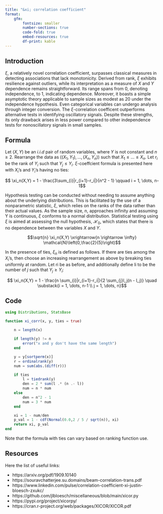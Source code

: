 ```yaml
---
title: "&xi; correlation coefficient"
format: 
    gfm:
        fontsize: smaller
        number-sections: true
        code-fold: true
        embed-resources: true
        df-print: kable
---
```


## Introduction

$\xi$, a relatively novel correlation coefficient, surpasses classical measures in detecting associations that lack monotonicity. Derived from rank, $\xi$ exhibits resilience against outliers, while its interpretation as a measure of $X$ and $Y$ dependence remains straightforward. Its range spans from 0, denoting independence, to 1, indicating dependence. Moreover, it boasts a simple asymptotic theory applicable to sample sizes as modest as 20 under the independence hypothesis. Even categorical variables can undergo analysis through integer conversion. The $\xi$-correlation coefficent outperforms alternative tests in identifying oscillatory signals. Despite these strengths, its only drawback arises in less power compared to other independence tests for nonoscillatory signals in small samples.

## Formula

Let $(X, Y)$ be an $i.i.d$ pair of random variables, where $Y$ is not constant and $n \geq 2$. Rearrange the data as $((X_1, Y_1), \ldots, (X_n, Y_n))$ such that $X_1 \leq \ldots \leq X_n$. Let $r_i$ be the rank of $Y_i$ such that $Y_j \leq Y_i$. $\xi$-coeffcient formula is presented here with $X_i$’s and $Y_i$’s having no ties: 

$$ \xi_n(X,Y) = 1 - \frac{3\sum_{i}|r_{i+1}-r_i|}{n^2 - 1} \qquad i = 1, \dots, n-1$$

Hypothesis testing can be conducted without needing to assume anything about the underlying distributions. This is facilitated by the use of a nonparametric statistic, $\xi$, which relies on the ranks of the data rather than their actual values. As the sample size, n, approaches infinity and assuming Y is continuous, $\xi$ conforms to a normal distribution. Statistical testing using $\xi$ is aimed at assessing the null hypothesis, $\mathcal{H}_0$, which states that there is no dependence between the variables $X$ and $Y$. 

$$\sqrt{n} \xi_n(X,Y) \xrightarrow{n \rightarrow \infty} \mathcal{N}\left(0,\frac{2}{5}\right)$$

In the presence of ties, $\xi_n$ is defined as follows. If there are ties among the $X_i$'s, then choose an increasing rearrangement as above by breaking ties uniformly at random. Let ri be as before, and additionally define li to be the number of $j$ such that $Y_j \geq Y_i$:

$$ \xi_n(X,Y) = 1 - \frac{n \sum_{i}|r_{i+1}-r_i|}{2 \sum_{j}l_j(n - l_j)} \quad \substack{i = 1, \dots, n-1 \\ j = 1, \dots, n}$$

## Code

```julia
using Distributions, StatsBase

function xi_corr(x, y, ties = true)
    
    n = length(x)

    if length(y) != n
        error("x and y don't have the same length")
    end

    y = y[sortperm(x)]
    r = ordinalrank(y)
    num = sum(abs.(diff(r)))

    if ties
        l = tiedrank(y)
        den = 2 * sum(l .* (n .- l))
        num = n * num
    else
        den = n^2 - 1
        num = 3 * num
    end

    xi = 1 - num/den
    p_val = 1 - cdf(Normal(0.0,2 / 5 / sqrt(n)), xi)
    return xi, p_val
end
```

Note that the formula with ties can vary based on ranking function use.

## Resources 

Here the list of useful links:

+ https://arxiv.org/pdf/1909.10140
+ https://souravchatterjee.su.domains/beam-correlation-trans.pdf
+ https://www.linkedin.com/pulse/correlation-coefficient-xi-justin-bloesch-zxukc/
+ https://github.com/jlbloesch/miscellaneous/blob/main/xicor.py
+ https://pypi.org/project/xicorpy/
+ https://cran.r-project.org/web/packages/XICOR/XICOR.pdf